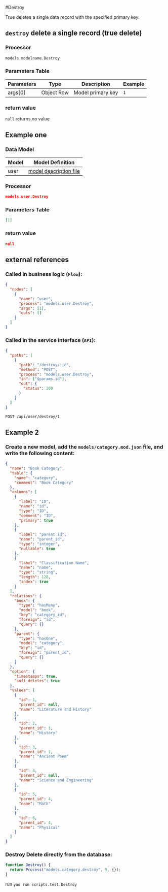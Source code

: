 #Destroy

True deletes a single data record with the specified primary key.

## `destroy` delete a single record (true delete)

### Processor

`models.modelname.Destroy`

### Parameters Table

| Parameters | Type       | Description       | Example |
| ---------- | ---------- | ----------------- | ------- |
| args[0]    | Object Row | Model primary key | `1`     |

### return value

`null` returns no value

## Example one

### Data Model

| Model | Model Definition                           |
| ----- | ------------------------------------------ |
| user  | [model description file](../examples/user) |

### Processor

```json
models.user.Destroy
```

### Parameters Table

```json
[1]
```

### return value

```json
null
```

## external references

### Called in business logic (`Flow`):

```json
{
  "nodes": [
    {
      "name": "user",
      "process": "models.user.Destroy",
      "args": [1],
      "outs": []
    }
  ]
}
```

### Called in the service interface (`API`):

```json
{
  "paths": [
    {
      "path": "/destroy/:id",
      "method": "POST",
      "process": "models.user.Destroy",
      "in": ["$params.id"],
      "out": {
        "status": 200
      }
    }
  ]
}
```

```bash
POST /api/user/destroy/1
```

## Example 2

### Create a new model, add the `models/category.mod.json` file, and write the following content:

```json
{
  "name": "Book Category",
  "table": {
    "name": "category",
    "comment": "Book Category"
  },
  "columns": [
    {
      "label": "ID",
      "name": "id",
      "type": "ID",
      "comment": "ID",
      "primary": true
    },
    {
      "label": "parent id",
      "name": "parent_id",
      "type": "integer",
      "nullable": true
    },
    {
      "label": "Classification Name",
      "name": "name",
      "type": "string",
      "length": 128,
      "index": true
    }
  ],
  "relations": {
    "book": {
      "type": "hasMany",
      "model": "book",
      "key": "category_id",
      "foreign": "id",
      "query": {}
    },
    "parent": {
      "type": "hasOne",
      "model": "category",
      "key": "id",
      "foreign": "parent_id",
      "query": {}
    }
  },
  "option": {
    "timestamps": true,
    "soft_deletes": true
  },
  "values": [
    {
      "id": 1,
      "parent_id": null,
      "name": "Literature and History"
    },
    {
      "id": 2,
      "parent_id": 1,
      "name": "History"
    },
    {
      "id": 3,
      "parent_id": 1,
      "name": "Ancient Poem"
    },
    {
      "id": 4,
      "parent_id": null,
      "name": "Science and Engineering"
    },
    {
      "id": 5,
      "parent_id": 4,
      "name": "Math"
    },
    {
      "id": 6,
      "parent_id": 4,
      "name": "Physical"
    }
  ]
}
```

### Destroy Delete directly from the database:

```javascript
function Destroy() {
  return Process("models.category.destroy", 9, {});
}
```

run `yao run scripts.test.Destroy`
